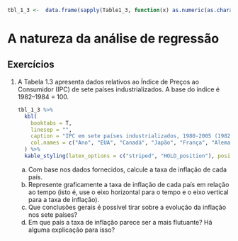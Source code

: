 ```r
tbl_1_3 <-  data.frame(sapply(Table1_3, function(x) as.numeric(as.character(x))))
```


\newpage
# A natureza da análise de regressão

## Exercícios {.unlisted .unnumbered}

1. A Tabela 1.3 apresenta dados relativos ao Índice de Preços ao Consumidor (IPC) de sete países
industrializados. A base do índice é 1982–1984 = 100.


    ```r
    tbl_1_3 %>%
      kbl(
        booktabs = T,
        linesep = "",
        caption = "IPC em sete países industrializados, 1980-2005 (1982-1984=100) [Tab. 1.3]",
        col.names = c("Ano", "EUA", "Canadá", "Japão", "França", "Alemanha", "Itália", "Reino Unido")
      ) %>%
      kable_styling(latex_options = c("striped", "HOLD_position"), position = "center")
    ```

    a. Com base nos dados fornecidos, calcule a taxa de inflação de cada país.
    b. Represente graficamente a taxa de inflação de cada país em relação ao tempo (isto é, use o eixo horizontal para o tempo e o eixo vertical para a taxa de inflação).
    c. Que conclusões gerais é possível tirar sobre a evolução da inflação nos sete países?
    d. Em que país a taxa de inflação parece ser a mais flutuante? Há alguma explicação para isso?


